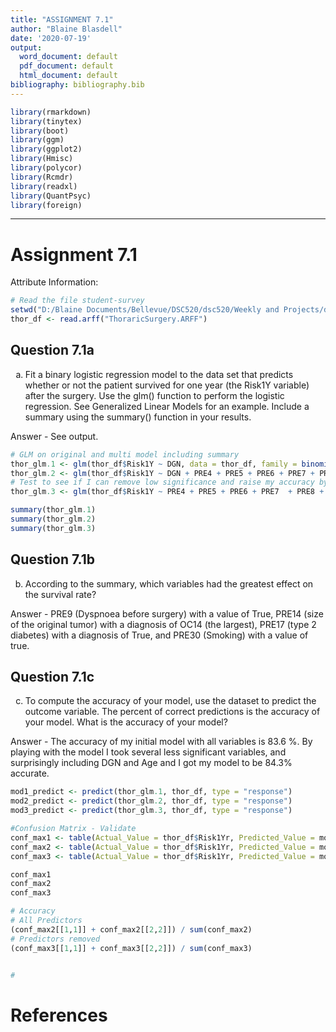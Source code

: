 ```yaml
---
title: "ASSIGNMENT 7.1"
author: "Blaine Blasdell"
date: '2020-07-19'
output:
  word_document: default
  pdf_document: default
  html_document: default
bibliography: bibliography.bib
---
```


<!-- ## Library Calls -->
```r
library(rmarkdown)
library(tinytex)
library(boot)
library(ggm)
library(ggplot2)
library(Hmisc)
library(polycor)
library(Rcmdr)
library(readxl)
library(QuantPsyc)
library(foreign)
```
-----------------------------
# Assignment 7.1

Attribute Information:

<!-- 1. DGN: Diagnosis - specific combination of ICD-10 codes for primary and secondary as well multiple tumours if any (DGN3,DGN2,DGN4,DGN6,DGN5,DGN8,DGN1) -->
<!-- 2. PRE4: Forced vital capacity - FVC (numeric) -->
<!-- 3. PRE5: Volume that has been exhaled at the end of the first second of forced expiration - FEV1 (numeric) -->
<!-- 4. PRE6: Performance status - Zubrod scale (PRZ2,PRZ1,PRZ0) -->
<!-- 5. PRE7: Pain before surgery (T,F) -->
<!-- 6. PRE8: Haemoptysis before surgery (T,F) -->
<!-- 7. PRE9: Dyspnoea before surgery (T,F) -->
<!-- 8. PRE10: Cough before surgery (T,F) -->
<!-- 9. PRE11: Weakness before surgery (T,F) -->
<!-- 10. PRE14: T in clinical TNM - size of the original tumour, from OC11 (smallest) to OC14 (largest) (OC11,OC14,OC12,OC13) -->
<!-- 11. PRE17: Type 2 DM - diabetes mellitus (T,F) -->
<!-- 12. PRE19: MI up to 6 months (T,F) -->
<!-- 13. PRE25: PAD - peripheral arterial diseases (T,F) -->
<!-- 14. PRE30: Smoking (T,F) -->
<!-- 15. PRE32: Asthma (T,F) -->
<!-- 16. AGE: Age at surgery (numeric) -->
<!-- 17. Risk1Y: 1 year survival period - (T)rue value if died (T,F) -->

```r
# Read the file student-survey
setwd("D:/Blaine Documents/Bellevue/DSC520/dsc520/Weekly and Projects/data")
thor_df <- read.arff("ThoraricSurgery.ARFF")

```

## Question 7.1a
a. Fit a binary logistic regression model to the data set that predicts whether or not the patient survived for one year (the Risk1Y variable) after the surgery. Use the glm() function to perform the logistic regression. See Generalized Linear Models for an example. Include a summary using the summary() function in your results.

Answer - See output.


```r
# GLM on original and multi model including summary
thor_glm.1 <- glm(thor_df$Risk1Y ~ DGN, data = thor_df, family = binomial() )
thor_glm.2 <- glm(thor_df$Risk1Y ~ DGN + PRE4 + PRE5 + PRE6 + PRE7 + PRE8 + PRE9 + PRE10 + PRE11 + PRE14 + PRE17 + PRE19 + PRE25 + PRE30 + PRE32 + AGE, data = thor_df, family = binomial() )
# Test to see if I can remove low significance and raise my accuracy by removing predictors
thor_glm.3 <- glm(thor_df$Risk1Y ~ PRE4 + PRE5 + PRE6 + PRE7  + PRE8 + PRE9 + PRE10 + PRE11 + PRE14 + PRE17 + PRE30, data = thor_df, family = binomial() )

summary(thor_glm.1)
summary(thor_glm.2)
summary(thor_glm.3)
```


## Question 7.1b
b. According to the summary, which variables had the greatest effect on the survival rate?

Answer - PRE9 (Dyspnoea before surgery) with a value of True, PRE14 (size of the original tumor) with a diagnosis of OC14 (the largest), PRE17 (type 2 diabetes) with  a diagnosis of True, and PRE30 (Smoking) with a value of true.  


## Question 7.1c
c. To compute the accuracy of your model, use the dataset to predict the outcome variable. The percent of correct predictions is the accuracy of your model. What is the accuracy of your model?

Answer - The accuracy of my initial model with all variables is 83.6 %. By playing with the model I took several less significant variables, and surprisingly including DGN and Age and I got my model to be 84.3% accurate.

```r

mod1_predict <- predict(thor_glm.1, thor_df, type = "response")
mod2_predict <- predict(thor_glm.2, thor_df, type = "response")
mod3_predict <- predict(thor_glm.3, thor_df, type = "response")

#Confusion Matrix - Validate
conf_max1 <- table(Actual_Value = thor_df$Risk1Yr, Predicted_Value = mod1_predict > 0.5)
conf_max2 <- table(Actual_Value = thor_df$Risk1Yr, Predicted_Value = mod2_predict > 0.5)
conf_max3 <- table(Actual_Value = thor_df$Risk1Yr, Predicted_Value = mod3_predict > 0.5)

conf_max1
conf_max2
conf_max3

# Accuracy
# All Predictors
(conf_max2[[1,1]] + conf_max2[[2,2]]) / sum(conf_max2)
# Predictors removed
(conf_max3[[1,1]] + conf_max3[[2,2]]) / sum(conf_max3)


#

```


# References